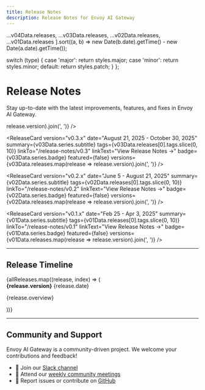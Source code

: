 ```yaml
---
title: Release Notes
description: Release Notes for Envoy AI Gateway
---
```



  ...v04Data.releases,
  ...v03Data.releases,
  ...v02Data.releases,
  ...v01Data.releases
].sort((a, b) => new Date(b.date).getTime() - new Date(a.date).getTime());

  switch (type) {
    case 'major':
      return styles.major;
    case 'minor':
      return styles.minor;
    default:
      return styles.patch;
  }
};

# Release Notes

Stay up-to-date with the latest improvements, features, and fixes in Envoy AI Gateway.

<div className={styles.releaseNotesGrid}>
  <ReleaseCard
    version="v0.4.x"
    date="October 30, 2025 - Current"
    summary={v04Data.series.subtitle}
    tags={v04Data.releases[0].tags.slice(0, 10)}
    linkTo="/release-notes/v0.4"
    linkText="View Release Notes →"
    badge={v04Data.series.badge}
    featured={true}
    versions={v04Data.releases.map(release => release.version).join(', ')}
  />

  <ReleaseCard
    version="v0.3.x"
    date="August 21, 2025 - October 30, 2025"
    summary={v03Data.series.subtitle}
    tags={v03Data.releases[0].tags.slice(0, 10)}
    linkTo="/release-notes/v0.3"
    linkText="View Release Notes →"
    badge={v03Data.series.badge}
    featured={false}
    versions={v03Data.releases.map(release => release.version).join(', ')}
  />

  <ReleaseCard
    version="v0.2.x"
    date="June 5 - August 21, 2025"
    summary={v02Data.series.subtitle}
    tags={v02Data.releases[0].tags.slice(0, 10)}
    linkTo="/release-notes/v0.2"
    linkText="View Release Notes →"
    badge={v02Data.series.badge}
    featured={false}
    versions={v02Data.releases.map(release => release.version).join(', ')}
  />

  <ReleaseCard
    version="v0.1.x"
    date="Feb 25 - Apr 3, 2025"
    summary={v01Data.series.subtitle}
    tags={v01Data.releases[0].tags.slice(0, 10)}
    linkTo="/release-notes/v0.1"
    linkText="View Release Notes →"
    badge={v01Data.series.badge}
    featured={false}
    versions={v01Data.releases.map(release => release.version).join(', ')}
  />
</div>

---

## Release Timeline

<div className={styles.timeline}>
  {allReleases.map((release, index) => (
    <div key={index} className={styles.timelineItem}>
      <div className={`${styles.timelineMarker} ${getMarkerStyle(release.type)}`}></div>
      <div className={`${styles.timelineContent} ${getMarkerStyle(release.type)}`}>
        <div className={styles.timelineHeader}>
          <strong>{release.version}</strong>
          <span className={styles.timelineDate}>{release.date}</span>
        </div>
        <p>{release.overview}</p>
      </div>
    </div>
  ))}
</div>

---

## Community and Support

Envoy AI Gateway is a community-driven project. We welcome your contributions and feedback!

- 💬 Join our <a href={indexData.community.slack}>Slack channel</a>
- 📅 Attend our <a href={indexData.community.meetings}>weekly community meetings</a>
- 🐛 Report issues or contribute on <a href={indexData.community.github}>GitHub</a>
